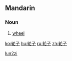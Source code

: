 {{Hani-forms|[[轮]][[子]]|[[輪子]]}}
==Mandarin==

===Noun===
{{cmn-noun|s|pin=lúnzi|pint=lun2zi|tra=輪子|sim=轮子|rs=车04}}

# {{Intermediate Mandarin|lang=cmn|sc=Hans|sort=lun2zi}} [[wheel]]

[[Category:cmn:Simple machines in simplified script|lun2zi]]

[[ko:轮子]]
[[hu:轮子]]
[[ru:轮子]]
[[zh:轮子]]